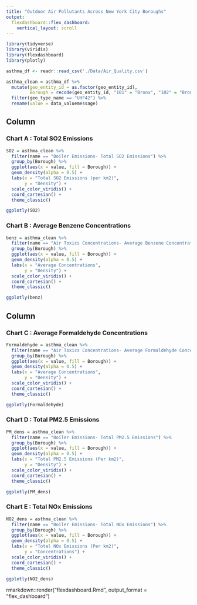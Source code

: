 ```yaml
---
title: "Outdoor Air Pollutants Across New York City Boroughs"
output:
  flexdashboard::flex_dashboard:
    vertical_layout: scroll
---
```


```r
library(tidyverse)
library(viridis)
library(flexdashboard)
library(plotly)

asthma_df <- readr::read_csv('./Data/Air_Quality.csv')

asthma_clean = asthma_df %>%
  mutate(geo_entity_id = as.factor(geo_entity_id),
         Borough = recode(geo_entity_id, "101" = "Bronx", "102" = "Bronx", "103" = "Bronx", "104" = "Bronx", "105" = "Bronx", "106" = "Bronx", "107" = "Bronx", "201" = "Brooklyn", "202" = "Brooklyn", "203" = "Brooklyn", "204" = "Brooklyn", "205" = "Brooklyn", "206" = "Brooklyn", "207" = "Brooklyn", "208" = "Brooklyn", "209" = "Brooklyn", "210" = "Brooklyn", "211" = "Brooklyn", "301" = "Manhattan", "302" = "Manhattan", "303" = "Manhattan", "304" = "Manhattan", "305" = "Manhattan", "306" = "Manhattan", "307" = "Manhattan", "308" = "Manhattan", "309" = "Manhattan", "310" = "Manhattan", "401" = "Queens", "402" = "Queens", "403" = "Queens", "404" = "Queens", "405" = "Queens", "406" = "Queens", "407" = "Queens", "408" = "Queens", "409" = "Queens", "410" = "Queens", "501" = "Staten Island", "502" = "Staten Island", "503" = "Staten Island", "504" = "Staten Island")) %>%
  filter(geo_type_name == "UHF42") %>%
  rename(value = data_valuemessage)
```

Column {data-width=650}
-----------------------------------------------------------------------

### Chart A : Total SO2 Emissions 

```r
SO2 = asthma_clean %>% 
  filter(name == "Boiler Emissions- Total SO2 Emissions") %>%
  group_by(Borough) %>%
  ggplot(aes(x = value, fill = Borough)) +
  geom_density(alpha = 0.5) +
  labs(x = "Total SO2 Emissions (per km2)",
       y = "Density") + 
  scale_color_viridis() +
  coord_cartesian() +
  theme_classic()

ggplotly(SO2)
```

### Chart B : Average Benzene Concentrations

```r
benz = asthma_clean %>% 
  filter(name == "Air Toxics Concentrations- Average Benzene Concentrations") %>%
  group_by(Borough) %>%
  ggplot(aes(x = value, fill = Borough)) +
  geom_density(alpha = 0.5) +
  labs(x = "Average Concentrations",
       y = "Density") + 
  scale_color_viridis() +
  coord_cartesian() +
  theme_classic()

ggplotly(benz)
```

Column {data-width=350}
-----------------------------------------------------------------------
### Chart C : Average Formaldehyde Concentrations

```r
Formaldehyde = asthma_clean %>% 
  filter(name == "Air Toxics Concentrations- Average Formaldehyde Concentrations") %>%
  group_by(Borough) %>%
  ggplot(aes(x = value, fill = Borough)) +
  geom_density(alpha = 0.5) + 
  labs(x = "Average Concentrations",
       y = "Density") + 
  scale_color_viridis() +
  coord_cartesian() +
  theme_classic()

ggplotly(Formaldehyde)
```

### Chart D : Total PM2.5 Emissions

```r
PM_dens = asthma_clean %>% 
  filter(name == "Boiler Emissions- Total PM2.5 Emissions") %>%
  group_by(Borough) %>%
  ggplot(aes(x = value, fill = Borough)) +
  geom_density(alpha = 0.5) +
  labs(x = "Total PM2.5 Emissions (Per km2)",
       y = "Density") + 
  scale_color_viridis() +
  coord_cartesian() +
  theme_classic()

ggplotly(PM_dens)
```

### Chart E : Total NOx Emissions

```r
NO2_dens = asthma_clean %>% 
  filter(name == "Boiler Emissions- Total NOx Emissions") %>%
  group_by(Borough) %>%
  ggplot(aes(x = value, fill = Borough)) +
  geom_density(alpha = 0.5) +
  labs(x = "Total NOx Emissions (Per km2)",
       y = "Concentrations") + 
  scale_color_viridis() +
  coord_cartesian() +
  theme_classic()

ggplotly(NO2_dens)
```

rmarkdown::render("flexdashboard.Rmd", output_format = "flex_dashboard")
